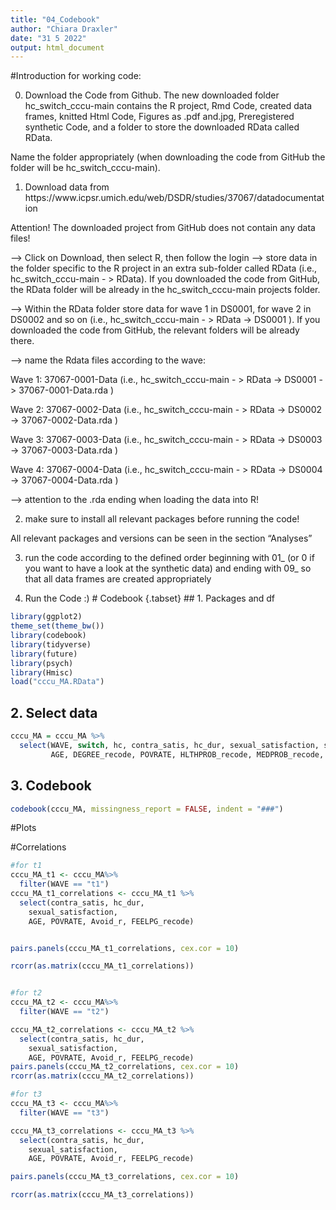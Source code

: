 ```yaml
---
title: "04_Codebook"
author: "Chiara Draxler"
date: "31 5 2022"
output: html_document
---
```


#Introduction for working code:

0. Download the Code from Github. The new downloaded folder hc_switch_cccu-main contains the R project, Rmd Code, created data frames, knitted Html Code, Figures as .pdf and.jpg, Preregistered synthetic Code, and a folder to store the downloaded RData called RData.

Name the folder appropriately (when downloading the code from GitHub the folder will be hc_switch_cccu-main).

1. Download data from 
https://www.icpsr.umich.edu/web/DSDR/studies/37067/datadocumentation

Attention! The downloaded project from GitHub does not contain any data files!

--> Click on Download, then select R, then follow the login
--> store data in the folder specific to the R project in an extra sub-folder called RData (i.e., hc_switch_cccu-main - > RData). If you downloaded the code from GitHub, the RData folder will be already in the hc_switch_cccu-main projects folder.  

--> Within the RData folder store data for wave 1 in DS0001, for wave 2 in DS0002 and so on  (i.e., hc_switch_cccu-main - > RData -> DS0001 ). If you downloaded the code from GitHub, the relevant folders will be already there.

--> name the Rdata files according to the wave: 

Wave 1: 37067-0001-Data (i.e., hc_switch_cccu-main - > RData -> DS0001 -> 37067-0001-Data.rda )

Wave 2: 37067-0002-Data (i.e., hc_switch_cccu-main - > RData -> DS0002 -> 37067-0002-Data.rda )


Wave 3: 37067-0003-Data (i.e., hc_switch_cccu-main - > RData -> DS0003 -> 37067-0003-Data.rda )


Wave 4: 37067-0004-Data (i.e., hc_switch_cccu-main - > RData -> DS0004 -> 37067-0004-Data.rda )


--> attention to the .rda ending when loading the data into R!

2. make sure to install all relevant packages before running the code!

All relevant packages and versions can be seen in the section "Analyses"

3. run the code according to the defined order beginning with 01_ (or 0 if you want to have a look at the synthetic data) and ending with 09_ so that all data frames are created appropriately

4. Run  the Code :) 
# Codebook {.tabset}
## 1. Packages and df
```r
library(ggplot2)
theme_set(theme_bw())
library(codebook)
library(tidyverse)
library(future)
library(psych)
library(Hmisc)
load("cccu_MA.RData")
```

## 2. Select data
```r
cccu_MA = cccu_MA %>%
  select(WAVE, switch, hc, contra_satis, hc_dur, sexual_satisfaction, sex_freq,
         AGE, DEGREE_recode, POVRATE, HLTHPROB_recode, MEDPROB_recode, GAPINS_recode, TYPEINS_recode, NKIDS_t1, pregnant_between_waves, had_baby_between_waves, Avoid_r, FEELPG_recode, rel_dur_factor)
```

## 3. Codebook
```r
codebook(cccu_MA, missingness_report = FALSE, indent = "###")
```



#Plots


#Correlations

```r
#for t1
cccu_MA_t1 <- cccu_MA%>%
  filter(WAVE == "t1")
cccu_MA_t1_correlations <- cccu_MA_t1 %>%
  select(contra_satis, hc_dur,
    sexual_satisfaction,
    AGE, POVRATE, Avoid_r, FEELPG_recode)


pairs.panels(cccu_MA_t1_correlations, cex.cor = 10)

rcorr(as.matrix(cccu_MA_t1_correlations))


#for t2
cccu_MA_t2 <- cccu_MA%>%
  filter(WAVE == "t2")

cccu_MA_t2_correlations <- cccu_MA_t2 %>%
  select(contra_satis, hc_dur,
    sexual_satisfaction,
    AGE, POVRATE, Avoid_r, FEELPG_recode)
pairs.panels(cccu_MA_t2_correlations, cex.cor = 10)
rcorr(as.matrix(cccu_MA_t2_correlations))

#for t3
cccu_MA_t3 <- cccu_MA%>%
  filter(WAVE == "t3")

cccu_MA_t3_correlations <- cccu_MA_t3 %>%
  select(contra_satis, hc_dur,
    sexual_satisfaction,
    AGE, POVRATE, Avoid_r, FEELPG_recode)

pairs.panels(cccu_MA_t3_correlations, cex.cor = 10)

rcorr(as.matrix(cccu_MA_t3_correlations))
```


